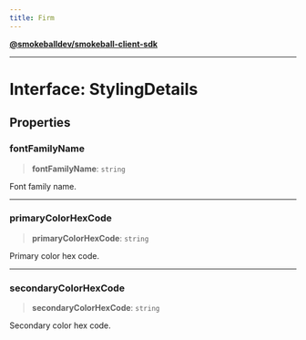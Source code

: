 ```yaml
---
title: Firm
---
```

[**@smokeballdev/smokeball-client-sdk**](./../../../../README)

***

# Interface: StylingDetails

## Properties

### fontFamilyName

> **fontFamilyName**: `string`

Font family name.

***

### primaryColorHexCode

> **primaryColorHexCode**: `string`

Primary color hex code.

***

### secondaryColorHexCode

> **secondaryColorHexCode**: `string`

Secondary color hex code.
